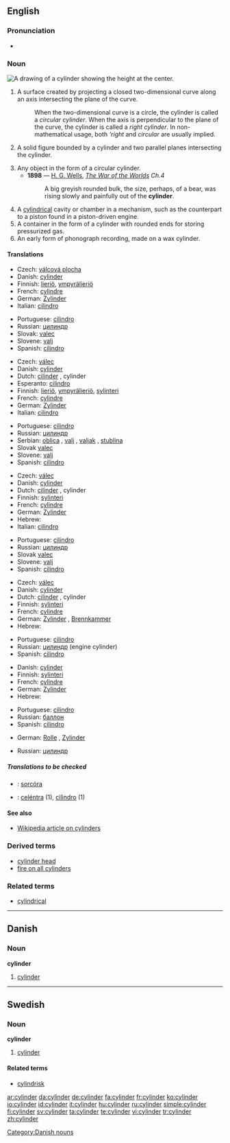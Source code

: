==English==

===Pronunciation===
*{{audio|en-us-cylinder.ogg|Audio (US)}}

===Noun===
[[Image:Cylinder geometry.svg|thumb|right|A drawing of a cylinder showing the height at the center.]]
{{en-noun}}

# {{geometry}} A surface created by projecting a closed two-dimensional curve along an axis intersecting the plane of the curve.
#:When the two-dimensional curve is a circle, the cylinder is called a ''circular cylinder''. When the axis is perpendicular to the plane of the curve, the cylinder is called a ''right cylinder''.  In non-mathematical usage, both '''right'' and ''circular'' are usually implied.
# {{geometry}} A solid figure bounded by a cylinder and two parallel planes intersecting the cylinder.
# Any object in the form of a circular cylinder.
#*'''1898''' — [[w:H. G. Wells|H. G. Wells]], ''[http://en.wikisource.org/wiki/The_War_of_the_Worlds The War of the Worlds] Ch.4''
#*:A big greyish rounded bulk, the size, perhaps, of a bear, was rising slowly and painfully out of the '''cylinder'''.
# A [[cylindrical]] cavity or chamber in a mechanism, such as the counterpart to a piston found in a piston-driven engine.
# A container in the form of a cylinder with rounded ends for storing pressurized gas.
# An early form of phonograph recording, made on a wax cylinder.

====Translations====
{{trans-top|geometry: surface}}
*Czech: [[válcová plocha]] {{f}}
*Danish: [[#Danish|cylinder]] {{c}}
*Finnish: [[lieriö]], [[ympyrälieriö]]
*French: [[cylindre]] {{m}}
*German: [[Zylinder]] {{m}}
*Italian: [[cilindro]] {{m}}
{{trans-mid}}
*Portuguese: [[cilindro]] {{m}}
*Russian: [[цилиндр]] {{m}}
*Slovak: [[valec]] {{m}}
*Slovene: [[valj]] {{m}}
*Spanish: [[cilindro]] {{m}}
{{trans-bottom}}

{{trans-top|geometry: solid}}
*Czech: [[válec]] {{m}}
*Danish: [[#Danish|cylinder]] {{c}}
*Dutch: [[cilinder]] {{m}}, cylinder {{m}}
*Esperanto: [[cilindro]]
*Finnish: [[lieriö]], [[ympyrälieriö]], [[sylinteri]]
*French: [[cylindre]] {{m}}
*German: [[Zylinder]] {{m}}
*Italian: [[cilindro]] {{m}}
{{trans-mid}}
*Portuguese: [[cilindro]] {{m}}
*Russian: [[цилиндр]] {{m}}
*Serbian: [[oblica]] {{f}}, [[valj]] {{m}}, [[valjak]] {{m}}, [[stublina]] {{f}}
*Slovak [[valec]] {{m}}
*Slovene: [[valj]] {{m}}
*Spanish: [[cilindro]] {{m}}
{{trans-bottom}}

{{trans-top|any cylindrical object}}
*Czech: [[válec]] {{m}}
*Danish: [[#Danish|cylinder]] {{c}}
*Dutch: [[cilinder]] {{m}}, cylinder {{m}}
*Finnish: [[sylinteri]]
*French: [[cylindre]] {{m}}
*German: [[Zylinder]] {{m}}
*Hebrew: {{he-translation|גליל|ga'lil}}
*Italian: [[cilindro]] {{m}}
{{trans-mid}}
*Portuguese: [[cilindro]] {{m}}
*Russian: [[цилиндр]] {{m}}
*Slovak [[valec]] {{m}}
*Slovene: [[valj]] {{m}}
*Spanish: [[cilindro]] {{m}}
{{trans-bottom}}

{{trans-top|cavity or chamber}}
*Czech: [[válec]] {{m}}
*Danish: [[#Danish|cylinder]] {{c}}
*Dutch: [[cilinder]] {{m}}, cylinder {{m}}
*Finnish: [[sylinteri]]
*French: [[cylindre]] {{m}}
*German: [[Zylinder]] {{m}}, [[Brennkammer]] {{m}}
*Hebrew: {{he-translation|גליל|ga'lil}}
{{trans-mid}}
*Portuguese: [[cilindro]] {{m}}
*Russian: [[цилиндр]] {{m}} (engine cylinder)
*Spanish: [[cilindro]] {{m}}
{{trans-bottom}}

{{trans-top|container}}
*Danish: [[#Danish|cylinder]] {{c}}
*Finnish: [[sylinteri]]
*French: [[cylindre]] {{m}}
*German: [[Zylinder]] {{m}}
*Hebrew: {{he-translation|גליל|ga'lil}}
{{trans-mid}}
*Portuguese: [[cilindro]] {{m}}
*Russian: [[баллон]] {{m}}
*Spanish: [[cilindro]] {{m}}
{{trans-bottom}}

{{trans-top|recording}}
*German: [[Rolle]] {{f}}, [[Zylinder]] {{m}}
{{trans-mid}}
*Russian: [[цилиндр]] {{m}}
{{trans-bottom}}

=====Translations to be checked=====
<!--Remove this section once all of the translations below have been moved into the tables above.-->
{{checktrans}}

*{{ttbc|Irish}}: [[sorcóra]]
*{{ttbc|Neapolitan}}: [[celéntra]] (1), [[cìlìndro]] (1)

====See also====
*[[w:cylinder|Wikipedia article on cylinders]]

===Derived terms===
*[[cylinder head]]
*[[fire on all cylinders]]

===Related terms===
*[[cylindrical]]

----

==Danish==

===Noun===
'''cylinder''' {{c}}

# [[#English|cylinder]]

[[Category:Danish nouns]]

----

==Swedish==
===Noun===
{{sv-noun-irreg-c|2=cylindern|3=cylindrar|4=cylindrarna}}
'''cylinder''' {{c}}
#{{geometry|lang=sv}} [[#English|cylinder]]

====Related terms====
*[[cylindrisk]]

[[ar:cylinder]]
[[da:cylinder]]
[[de:cylinder]]
[[fa:cylinder]]
[[fr:cylinder]]
[[ko:cylinder]]
[[io:cylinder]]
[[id:cylinder]]
[[it:cylinder]]
[[hu:cylinder]]
[[ru:cylinder]]
[[simple:cylinder]]
[[fi:cylinder]]
[[sv:cylinder]]
[[ta:cylinder]]
[[te:cylinder]]
[[vi:cylinder]]
[[tr:cylinder]]
[[zh:cylinder]]